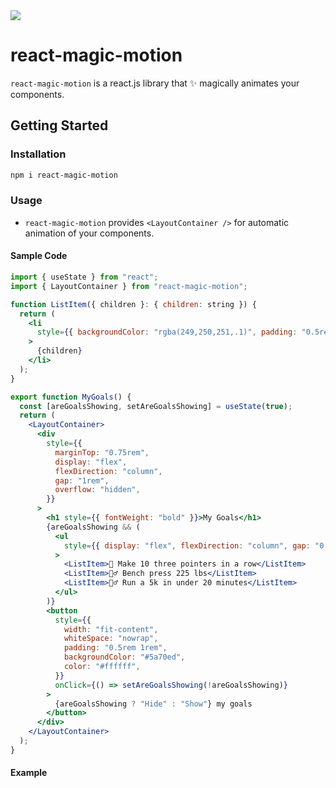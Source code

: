 
<div style={{display: "flex", marginTop: "1.5rem", gap: "0.85rem"}}>
<img
    style={{ height: 36, width: 36 }}
    src="https://react-magic-motion.nyc3.cdn.digitaloceanspaces.com/react-magic-motion-logo.png"
  />

<h1 className=" nx-text-4xl nx-font-bold nx-tracking-tight nx-text-slate-900 dark:nx-text-slate-100">
  react-magic-motion
</h1>
</div>

`react-magic-motion` is a react.js library that ✨ magically animates your components.

## Getting Started

### Installation

```sh npm2yarn
npm i react-magic-motion
```

### Usage

- `react-magic-motion` provides `<LayoutContainer />` for automatic animation of your components.

#### Sample Code

```jsx copy filename="my-goals.js" showLineNumbers /LayoutContainer/
import { useState } from "react";
import { LayoutContainer } from "react-magic-motion";

function ListItem({ children }: { children: string }) {
  return (
    <li
      style={{ backgroundColor: "rgba(249,250,251,.1)", padding: "0.5rem" }}
    >
      {children}
    </li>
  );
}

export function MyGoals() {
  const [areGoalsShowing, setAreGoalsShowing] = useState(true);
  return (
    <LayoutContainer>
      <div
        style={{
          marginTop: "0.75rem",
          display: "flex",
          flexDirection: "column",
          gap: "1rem",
          overflow: "hidden",
        }}
      >
        <h1 style={{ fontWeight: "bold" }}>My Goals</h1>
        {areGoalsShowing && (
          <ul
            style={{ display: "flex", flexDirection: "column", gap: "0.75rem" }}
          >
            <ListItem>🏀 Make 10 three pointers in a row</ListItem>
            <ListItem>🏋️‍♂️ Bench press 225 lbs</ListItem>
            <ListItem>🏃‍♂️ Run a 5k in under 20 minutes</ListItem>
          </ul>
        )}
        <button
          style={{
            width: "fit-content",
            whiteSpace: "nowrap",
            padding: "0.5rem 1rem",
            backgroundColor: "#5a70ed",
            color: "#ffffff",
          }}
          onClick={() => setAreGoalsShowing(!areGoalsShowing)}
        >
          {areGoalsShowing ? "Hide" : "Show"} my goals
        </button>
      </div>
    </LayoutContainer>
  );
}

```

#### Example

<MyGoals />
